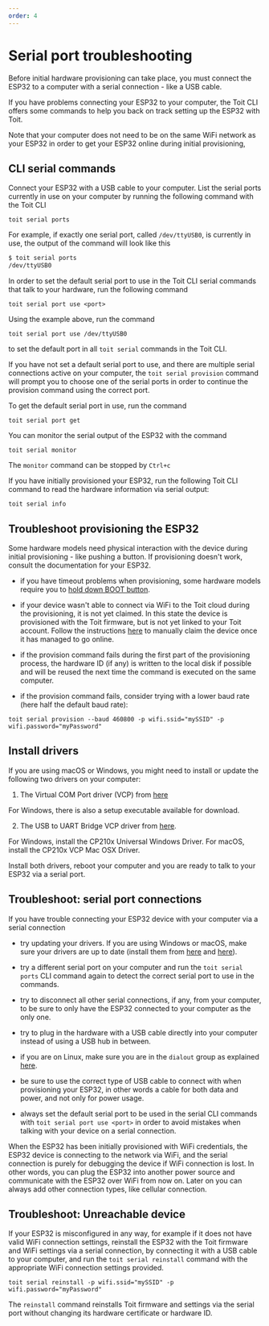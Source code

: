 ```yaml
---
order: 4
---
```


# Serial port troubleshooting

Before initial hardware provisioning can take place, you must connect the ESP32 to a computer with a serial connection - like a USB cable.

If you have problems connecting your ESP32 to your computer, the Toit CLI offers some commands to help you back on track setting up the ESP32 with Toit.

Note that your computer does not need to be on the same WiFi network as your ESP32 in order to get your ESP32 online during initial provisioning,

## CLI serial commands

Connect your ESP32 with a USB cable to your computer. List the serial ports currently in use on your computer by running the following command with the Toit CLI

```shell
toit serial ports
```

For example, if exactly one serial port, called `/dev/ttyUSB0`, is currently in use, the output of the command will look like this

```txt
$ toit serial ports
/dev/ttyUSB0
```

In order to set the default serial port to use in the Toit CLI serial commands that talk to your hardware, run the following command

```shell
toit serial port use <port>
```

Using the example above, run the command 

```shell
toit serial port use /dev/ttyUSB0
```

to set the default port in all `toit serial` commands in the Toit CLI.

<Note title="Pro-tip for provisioning">

If you have not set a default serial port to use, and there are multiple serial connections active on your computer, the `toit serial provision` command will prompt you to choose one of 
the serial ports in order to continue the provision command using the correct port.

</Note>

To get the default serial port in use, run the command

```shell
toit serial port get
```

You can monitor the serial output of the ESP32 with the command

```shell
toit serial monitor
```

The `monitor` command can be stopped by `Ctrl+c`

If you have initially provisioned your ESP32, run the following Toit CLI command to read the hardware information via serial output:

```shell
toit serial info
```

## Troubleshoot provisioning the ESP32

Some hardware models need physical interaction with the device during initial provisioning - like pushing a button. 
If provisioning doesn't work, consult the documentation for your ESP32.

- if you have timeout problems when provisioning, some hardware models require you to [hold down BOOT button](https://randomnerdtutorials.com/solved-failed-to-connect-to-esp32-timed-out-waiting-for-packet-header/).

- if your device wasn't able to connect via WiFi to the Toit cloud during the provisioning, it is not yet claimed. In this state the device is provisioned with the Toit firmware, 
but is not yet linked to your Toit account. Follow the instructions [here](../claim) to manually claim the device once it has managed to go
online.

 - if the provision command fails during the first part of the provisioning process, the hardware ID (if any) is written to the local disk if possible and will be reused the next time the command is executed on the same computer.

 - if the provision command fails, consider trying with a lower baud rate (here half the default baud rate):

```shell
toit serial provision --baud 460800 -p wifi.ssid="mySSID" -p wifi.password="myPassword"
```

## Install drivers

If you are using macOS or Windows, you might need to install or update the following two drivers on your computer:

1. The Virtual COM Port driver (VCP) from
[here](https://ftdichip.com/drivers/vcp-drivers/) 

For Windows, there is also a setup executable available for download.

2. The USB to UART Bridge VCP driver from
[here](https://www.silabs.com/developers/usb-to-uart-bridge-vcp-drivers). 

For Windows, install the CP210x Universal Windows Driver.
For macOS, install the CP210x VCP Mac OSX Driver.

Install both drivers, reboot your computer and you are ready to talk to your ESP32 via a serial port.


## Troubleshoot: serial port connections

If you have trouble connecting your ESP32 device with your computer via a serial connection

- try updating your drivers. If you are using Windows or macOS, make sure your drivers are up to date (install them from 
[here](https://ftdichip.com/drivers/vcp-drivers/) and [here](https://www.silabs.com/developers/usb-to-uart-bridge-vcp-drivers)). 

- try a different serial port on your computer and run the `toit serial ports` CLI command again to detect the correct serial port to use in the commands.

- try to disconnect all other serial connections, if any, from your computer, to be sure to only have the ESP32 connected to your computer as the only one.

- try to plug in the hardware with a USB cable directly into your computer instead of using a USB hub in between.

- if you are on Linux, make sure you are in the `dialout` group as explained [here](https://docs.espressif.com/projects/esp-idf/en/latest/esp32/get-started/establish-serial-connection.html#adding-user-to-dialout-on-linux).

- be sure to use the correct type of USB cable to connect with when provisioning your ESP32, in other words a cable for both data and power, and not only for power usage.

- always set the default serial port to be used in the serial CLI commands with `toit serial port use <port>` in order to avoid mistakes when talking with your device on a serial connection.

<Note title="Device connections">

When the ESP32 has been initially provisioned with WiFi credentials, the ESP32 device is connecting to the network via WiFi, and the serial connection is purely for debugging the device if WiFi connection is lost. 
In other words, you can plug the ESP32 into another power source and communicate with the ESP32 over WiFi from now on.
Later on you can always add other connection types, like cellular connection.

</Note>

## Troubleshoot: Unreachable device

If your ESP32 is misconfigured in any way, for example if it does not have valid WiFi connection settings, reinstall the ESP32 with the Toit firmware
and WiFi settings via a serial connection, by connecting it with a USB cable to your computer, and run the `toit serial reinstall` command 
with the appropriate WiFi connection settings provided.

```shell
toit serial reinstall -p wifi.ssid="mySSID" -p wifi.password="myPassword"
```

The `reinstall` command reinstalls Toit firmware and settings via the serial port without changing its hardware certificate or hardware ID.
